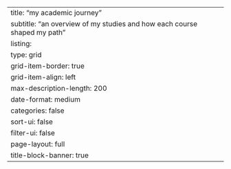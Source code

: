 ---
title: "my academic journey"
subtitle: "an overview of my studies and how each course shaped my path"
listing:
  type: grid
  grid-item-border: true
  grid-item-align: left
  max-description-length: 200
  date-format: medium
  categories: false
  sort-ui: false
  filter-ui: false
page-layout: full
title-block-banner: true
---